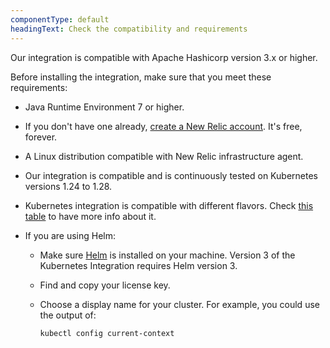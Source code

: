 ```yaml
---
componentType: default
headingText: Check the compatibility and requirements
---
```


Our integration is compatible with Apache Hashicorp version 3.x or higher.

Before installing the integration, make sure that you meet these requirements:

* Java Runtime Environment 7 or higher.
* If you don't have one already, [create a New Relic account](https://newrelic.com/signup). It's free, forever.
* A Linux distribution compatible with New Relic infrastructure agent.
* Our integration is compatible and is continuously tested on Kubernetes versions 1.24 to 1.28.
* Kubernetes integration is compatible with different flavors. Check [this table](/docs/kubernetes-pixie/kubernetes-integration/get-started/kubernetes-integration-compatibility-requirements/) to have more info about it.
* If you are using Helm:

    - Make sure [Helm](https://github.com/helm/helm#install) is installed on your machine. Version 3 of the Kubernetes Integration requires Helm version 3.

    - Find and copy your license key.

    - Choose a display name for your cluster. For example, you could use the output of:

        ```shell
        kubectl config current-context
        ```


